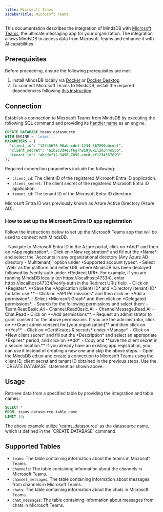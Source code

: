 ```yaml
---
title: Microsoft Teams
sidebarTitle: Microsoft Teams
---
```


This documentation describes the integration of MindsDB with [Microsoft Teams](https://www.microsoft.com/en-us/microsoft-teams/group-chat-software), the ultimate messaging app for your organization.
The integration allows MindsDB to access data from Microsoft Teams and enhance it with AI capabilities.

## Prerequisites

Before proceeding, ensure the following prerequisites are met:

1. Install MindsDB locally via [Docker](/setup/self-hosted/docker) or [Docker Desktop](/setup/self-hosted/docker-desktop).
2. To connect Microsoft Teams to MindsDB, install the required dependencies following [this instruction](/setup/self-hosted/docker#install-dependencies).

## Connection

Establish a connection to Microsoft Teams from MindsDB by executing the following SQL command and providing its [handler name](https://github.com/mindsdb/mindsdb/tree/main/mindsdb/integrations/handlers/ms_teams_handler) as an engine.

```sql
CREATE DATABASE teams_datasource
WITH ENGINE = 'teams', 
PARAMETERS = {
  "client_id": "12345678-90ab-cdef-1234-567890abcdef",
  "client_secret": "a1b2c3d4e5f6g7h8i9j0k1l2m3n4o5p6",
  "tenant_id": "abcdef12-3456-7890-abcd-ef1234567890"
};
```

Required connection parameters include the following:

* `client_id`: The client ID of the registered Microsoft Entra ID application.
* `client_secret`: The client secret of the registered Microsoft Entra ID application.
* `tenant_id`: The tenant ID of the Microsoft Entra ID directory.

<Note>
Microsoft Entra ID was previously known as Azure Active Directory (Azure AD).
</Note>

### How to set up the Microsoft Entra ID app registration

Follow the instructions below to set up the Microsoft Teams app that will be used to connect with MindsDB.

<Steps>
  <Step title="Register an application in the Azure portal">
    - Navigate to Microsoft Entra ID in the Azure portal, click on *Add* and then on *App registration*.
    - Click on *New registration* and fill out the *Name* and select the `Accounts in any organizational directory (Any Azure AD directory - Multitenant)` option under *Supported account types*.
    - Select `Web` as the platform and enter URL where MindsDB has been deployed followed by /verify-auth under *Redirect URI*. For example, if you are running MindsDB locally (on https://localhost:47334), enter https://localhost:47334/verify-auth in the Redirect URIs field.
    - Click on *Register*. **Save the *Application (client) ID* and *Directory (tenant) ID* for later use.**
    - Click on *API Permissions* and then click on *Add a permission*.
    - Select *Microsoft Graph* and then click on *Delegated permissions*.
    - Search for the following permissions and select them:
      - Team.ReadBasic.All
      - Channel.ReadBasic.All
      - ChannelMessage.Read.All
      - Chat.Read
    - Click on **Add permissions**.
    - Request an administrator to grant consent for the above permissions. If you are the administrator, click on **Grant admin consent for [your organization]** and then click on **Yes**.
    - Click on *Certificates & secrets* under *Manage*.
    - Click on *New client secret* and fill out the *Description* and select an appropriate *Expires* period, and click on *Add*.
    - Copy and **save the client secret in a secure location.**
    <Tip>
    If you already have an existing app registration, you can use it instead of creating a new one and skip the above steps.
    </Tip>
  </Step>
  <Step title="Configure a MS Teams data souce in the MindsDB Editor">
    - Open the MindsDB editor and create a connection to Microsoft Teams using the client ID, client secret and tenant ID obtained in the previous steps. Use the `CREATE DATABASE` statement as shown above.
  </Step>
<Steps>

## Usage

Retrieve data from a specified table by providing the integration and table names:

```sql
SELECT *
FROM  teams_datasource.table_name
LIMIT 10;
```

<Note>
The above example utilize `teams_datasource` as the datasource name, which is defined in the `CREATE DATABASE` command.
</Note>

## Supported Tables

* `teams`: The table containing information about the teams in Microsoft Teams.
* `channels`: The table containing information about the channels in Microsoft Teams.
* `channel_messages`: The table containing information about messages from channels in Microsoft Teams.
* `chats`: The table containing information about the chats in Microsoft Teams.
* `chat_messages`: The table containing information about messages from chats in Microsoft Teams.
